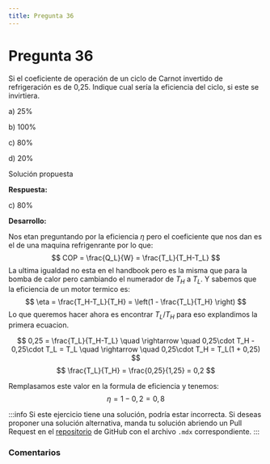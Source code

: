 ```yaml
---
title: Pregunta 36
---
```



# Pregunta 36

<div className="exercise">
Si el coeficiente de operación de un ciclo de Carnot invertido de refrigeración es de 0,25. Indique cual sería la eficiencia del ciclo, si este se invirtiera.

a) $25 \%$

b) $100 \%$

c) $80 \%$

d) $20 \%$
</div>

<MDXDetails>
<summary>Solución propuesta</summary>

<div className="exercise">

**Respuesta:**

c) $80 \%$

**Desarrollo:**

Nos etan preguntando por la eficiencia $\eta$ pero el coeficiente que nos dan es el de una maquina refrigenrante por lo que:
$$
COP = \frac{Q_L}{W} = \frac{T_L}{T_H-T_L}
$$
La ultima igualdad no esta en el handbook pero es la misma que para la bomba de calor pero cambiando el numerador de $T_H$ a $T_L$. Y sabemos que la eficiencia de un motor termico es:
$$
\eta = \frac{T_H-T_L}{T_H} = \left(1 - \frac{T_L}{T_H} \right)
$$
Lo que queremos hacer ahora es encontrar $T_L/T_H$ para eso explandimos la primera ecuacion.

$$
0,25 = \frac{T_L}{T_H-T_L} \quad \rightarrow \quad 0,25\cdot T_H - 0,25\cdot T_L = T_L \quad \rightarrow \quad 0,25\cdot T_H = T_L(1 + 0,25)
$$
$$
\frac{T_L}{T_H} = \frac{0,25}{1,25} = 0,2
$$

Remplasamos este valor en la formula de eficiencia y tenemos:
$$
\eta = 1 - 0,2 = 0,8
$$
</div>

:::info
Si este ejercicio tiene una solución, podría estar incorrecta. Si deseas proponer una solución alternativa, manda tu solución abriendo
un Pull Request en el [repositorio](https://github.com/crow-rojas/apuntes-fundamentals/pulls) de GitHub con el archivo
`.mdx` correspondiente.
:::

</MDXDetails>

### Comentarios

<Disqus
  url="https://crow-rojas.github.io/apuntes-fundamentals/docs/science/thermodynamics/exercises/2018-1/p36"
  identifier="docs/science/thermodynamics/exercises/2018-1/p36"
  title="2018-1 Termodinámica - Pregunta 36"
/>
